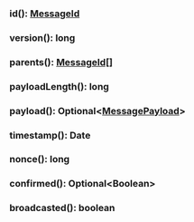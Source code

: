 ### id(): [MessageId](#messageid)

### version(): long

### parents(): [MessageId[]](#messageid)

### payloadLength(): long

### payload(): Optional&lt;[MessagePayload](#messagepayload)&gt;

### timestamp(): Date

### nonce(): long

### confirmed(): Optional&lt;Boolean&gt;

### broadcasted(): boolean
